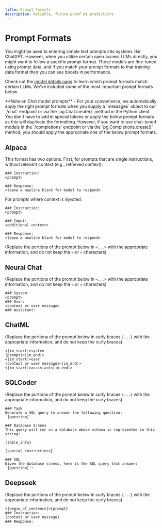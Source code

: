 ```yaml
---
title: Prompt Formats
description: Reliable, future proof AI predictions
---
```


# Prompt Formats

You might be used to entering simple text prompts into systems like ChatGPT. However, when you utilize certain open access LLMs directly, you might want to follow a specific prompt format. These models are fine-tuned using prompt data, and if you match your prompt formats to that training data format then you can see boosts in performance. 

Check out the [model details page](details) to learn which prompt formats match certain LLMs. We've included some of the most important prompt formats below.



<Callout type="info" emoji="ℹ️">
  **Note on Chat model prompts** - For your convenience, we automatically apply the right prompt formats when you supply a `messages` object to our `/chat` endpoint or via the `pg.Chat.create()` method in the Python client. You don't have to add in special tokens or apply the below prompt formats as this will duplicate the formatting. However, if you want to use chat-tuned models in the `/completions` endpoint or via the `pg.Completions.create()` method, you should apply the appropriate one of the below prompt formats.
</Callout>

## Alpaca

This format has two options. First, for prompts that are single instructions, without relevant context (e.g., retrieved context):

```
### Instruction:
<prompt>

### Response:
<leave a newline blank for model to respond>
```

For prompts where context is injected:

```
### Instruction:
<prompt>

### Input:
<additional context>

### Response:
<leave a newline blank for model to respond>
```

(Replace the portions of the prompt below in `<...>` with the appropriate information, and do not keep the `<` or `>` characters)

## Neural Chat

(Replace the portions of the prompt below in `<...>` with the appropriate information, and do not keep the `<` or `>` characters)

```
### System:
<prompt>
### User:
<context or user message>
### Assistant:
```

## ChatML

(Replace the portions of the prompt below in curly braces `{...}` with the appropriate information, and do not keep the curly braces)

```
<|im_start|>system
{prompt}<|im_end|>
<|im_start|>user
{context or user message}<|im_end|>
<|im_start|>assistant<|im_end|>
```

## SQLCoder

(Replace the portions of the prompt below in curly braces `{...}` with the appropriate information, and do not keep the curly braces)

```
### Task
Generate a SQL query to answer the following question:
`{question}`

### Database Schema
This query will run on a database whose schema is represented in this string:

{table_info}

{special_instructions}

### SQL
Given the database schema, here is the SQL query that answers `{question}`:
```

## Deepseek

(Replace the portions of the prompt below in curly braces `{...}` with the appropriate information, and do not keep the curly braces)

```
<|begin_of_sentence|>{prompt}
### Instruction:
{context or user message}
### Response:
```